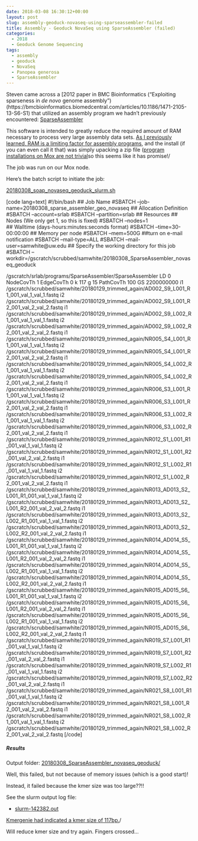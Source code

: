 ```yaml
---
date: 2018-03-08 16:30:12+00:00
layout: post
slug: assembly-geoduck-novaseq-using-sparseassembler-failed
title: Assembly - Geoduck NovaSeq using SparseAssembler (failed)
categories:
  - 2018
  - Geoduck Genome Sequencing
tags:
  - assembly
  - geoduck
  - NovaSeq
  - Panopea generosa
  - SparseAssembler
---
```


Steven came across a [2012 paper in BMC Bioinformatics ("Exploiting sparseness in _de novo_ genome assembly")(https://bmcbioinformatics.biomedcentral.com/articles/10.1186/1471-2105-13-S6-S1) that utilized an assembly program we hadn't previously encountered: [SparseAssembler](https://sourceforge.net/projects/sparseassembler/)

This software is intended to greatly reduce the required amount of RAM necessary to process very large assembly data sets. [As I previously learned, RAM is a limiting factor for assembly programs](https://robertslab.github.io/sams-notebook/posts/2018/2018-02-19-assembly-geoduck-illumina-novaseq-soapdenovo2-on-mox-fail/), and the install (if you can even call it that) was simply upacking a zip file ([program installations on Mox are not trivial](https://robertslab.github.io/sams-notebook/2018/02/21/novaseq-assembly-the-struggle-is-real-real-annoying/)so this seems like it has promise!/

The job was run on our Mox node.

Here's the batch script to initiate the job:

[20180308_soap_novaseq_geoduck_slurm.sh](https://owl.fish.washington.edu/Athaliana/20180308_SparseAssembler_novaseq_geoduck/20180308_soap_novaseq_geoduck_slurm.sh)

[code lang=text]
#!/bin/bash
## Job Name
#SBATCH --job-name=20180308_sparse_assembler_geo_novaseq
## Allocation Definition 
#SBATCH --account=srlab
#SBATCH --partition=srlab
## Resources
## Nodes (We only get 1, so this is fixed)
#SBATCH --nodes=1   
## Walltime (days-hours:minutes:seconds format)
#SBATCH --time=30-00:00:00
## Memory per node
#SBATCH --mem=500G
##turn on e-mail notification
#SBATCH --mail-type=ALL
#SBATCH --mail-user=samwhite@uw.edu
## Specify the working directory for this job
#SBATCH --workdir=/gscratch/scrubbed/samwhite/20180308_SparseAssembler_novaseq_geoduck

/gscratch/srlab/programs/SparseAssembler/SparseAssembler 
LD 0 
NodeCovTh 1 
EdgeCovTh 0 
k 117 
g 15 
PathCovTh 100 
GS 2200000000 
i1 /gscratch/scrubbed/samwhite/20180129_trimmed_again/AD002_S9_L001_R1_001_val_1_val_1.fastq 
i2 /gscratch/scrubbed/samwhite/20180129_trimmed_again/AD002_S9_L001_R2_001_val_2_val_2.fastq 
i1 /gscratch/scrubbed/samwhite/20180129_trimmed_again/AD002_S9_L002_R1_001_val_1_val_1.fastq 
i2 /gscratch/scrubbed/samwhite/20180129_trimmed_again/AD002_S9_L002_R2_001_val_2_val_2.fastq 
i1 /gscratch/scrubbed/samwhite/20180129_trimmed_again/NR005_S4_L001_R1_001_val_1_val_1.fastq 
i2 /gscratch/scrubbed/samwhite/20180129_trimmed_again/NR005_S4_L001_R2_001_val_2_val_2.fastq 
i1 /gscratch/scrubbed/samwhite/20180129_trimmed_again/NR005_S4_L002_R1_001_val_1_val_1.fastq 
i2 /gscratch/scrubbed/samwhite/20180129_trimmed_again/NR005_S4_L002_R2_001_val_2_val_2.fastq 
i1 /gscratch/scrubbed/samwhite/20180129_trimmed_again/NR006_S3_L001_R1_001_val_1_val_1.fastq 
i2 /gscratch/scrubbed/samwhite/20180129_trimmed_again/NR006_S3_L001_R2_001_val_2_val_2.fastq 
i1 /gscratch/scrubbed/samwhite/20180129_trimmed_again/NR006_S3_L002_R1_001_val_1_val_1.fastq 
i2 /gscratch/scrubbed/samwhite/20180129_trimmed_again/NR006_S3_L002_R2_001_val_2_val_2.fastq 
i1 /gscratch/scrubbed/samwhite/20180129_trimmed_again/NR012_S1_L001_R1_001_val_1_val_1.fastq 
i2 /gscratch/scrubbed/samwhite/20180129_trimmed_again/NR012_S1_L001_R2_001_val_2_val_2.fastq 
i1 /gscratch/scrubbed/samwhite/20180129_trimmed_again/NR012_S1_L002_R1_001_val_1_val_1.fastq 
i2 /gscratch/scrubbed/samwhite/20180129_trimmed_again/NR012_S1_L002_R2_001_val_2_val_2.fastq 
i1 /gscratch/scrubbed/samwhite/20180129_trimmed_again/NR013_AD013_S2_L001_R1_001_val_1_val_1.fastq 
i2 /gscratch/scrubbed/samwhite/20180129_trimmed_again/NR013_AD013_S2_L001_R2_001_val_2_val_2.fastq 
i1 /gscratch/scrubbed/samwhite/20180129_trimmed_again/NR013_AD013_S2_L002_R1_001_val_1_val_1.fastq 
i2 /gscratch/scrubbed/samwhite/20180129_trimmed_again/NR013_AD013_S2_L002_R2_001_val_2_val_2.fastq 
i1 /gscratch/scrubbed/samwhite/20180129_trimmed_again/NR014_AD014_S5_L001_R1_001_val_1_val_1.fastq 
i2 /gscratch/scrubbed/samwhite/20180129_trimmed_again/NR014_AD014_S5_L001_R2_001_val_2_val_2.fastq 
i1 /gscratch/scrubbed/samwhite/20180129_trimmed_again/NR014_AD014_S5_L002_R1_001_val_1_val_1.fastq 
i2 /gscratch/scrubbed/samwhite/20180129_trimmed_again/NR014_AD014_S5_L002_R2_001_val_2_val_2.fastq 
i1 /gscratch/scrubbed/samwhite/20180129_trimmed_again/NR015_AD015_S6_L001_R1_001_val_1_val_1.fastq 
i2 /gscratch/scrubbed/samwhite/20180129_trimmed_again/NR015_AD015_S6_L001_R2_001_val_2_val_2.fastq 
i1 /gscratch/scrubbed/samwhite/20180129_trimmed_again/NR015_AD015_S6_L002_R1_001_val_1_val_1.fastq 
i2 /gscratch/scrubbed/samwhite/20180129_trimmed_again/NR015_AD015_S6_L002_R2_001_val_2_val_2.fastq 
i1 /gscratch/scrubbed/samwhite/20180129_trimmed_again/NR019_S7_L001_R1_001_val_1_val_1.fastq 
i2 /gscratch/scrubbed/samwhite/20180129_trimmed_again/NR019_S7_L001_R2_001_val_2_val_2.fastq 
i1 /gscratch/scrubbed/samwhite/20180129_trimmed_again/NR019_S7_L002_R1_001_val_1_val_1.fastq 
i2 /gscratch/scrubbed/samwhite/20180129_trimmed_again/NR019_S7_L002_R2_001_val_2_val_2.fastq 
i1 /gscratch/scrubbed/samwhite/20180129_trimmed_again/NR021_S8_L001_R1_001_val_1_val_1.fastq 
i2 /gscratch/scrubbed/samwhite/20180129_trimmed_again/NR021_S8_L001_R2_001_val_2_val_2.fastq 
i1 /gscratch/scrubbed/samwhite/20180129_trimmed_again/NR021_S8_L002_R1_001_val_1_val_1.fastq 
i2 /gscratch/scrubbed/samwhite/20180129_trimmed_again/NR021_S8_L002_R2_001_val_2_val_2.fastq
[/code]



##### Results



Output folder: [20180308_SparseAssembler_novaseq_geoduck/](https://owl.fish.washington.edu/Athaliana/20180308_SparseAssembler_novaseq_geoduck/)

Well, this failed, but not because of memory issues (which is a good start)!

Instead, it failed because the kmer size was too large??!!

See the slurm output log file:





  * [slurm-142382.out](https://owl.fish.washington.edu/Athaliana/20180308_SparseAssembler_novaseq_geoduck/slurm-142382.out)



[Kmergenie had indicated a kmer size of 117bp.](https://robertslab.github.io/sams-notebook/posts/2018-02-05-novaseq-assembly-trimmed-geoduck-novaseq-with-meraculous/)/

Will reduce kmer size and try again. Fingers crossed...
